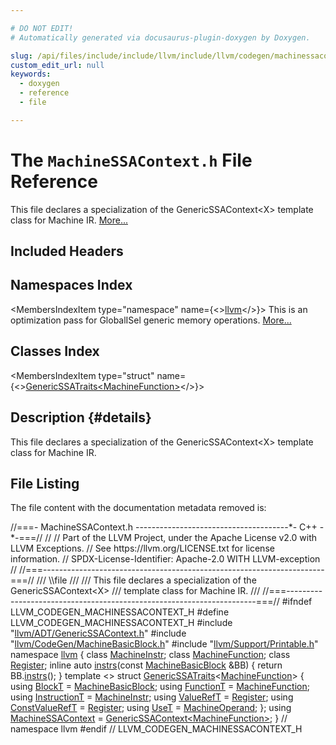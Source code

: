 ```yaml
---

# DO NOT EDIT!
# Automatically generated via docusaurus-plugin-doxygen by Doxygen.

slug: /api/files/include/include/llvm/include/llvm/codegen/machinessacontext-h
custom_edit_url: null
keywords:
  - doxygen
  - reference
  - file

---
```





# The `MachineSSAContext.h` File Reference

<DoxygenPage pluginConfig={pluginConfig}>

This file declares a specialization of the GenericSSAContext&lt;X&gt; template class for Machine IR. <a href="#details">More...</a>

## Included Headers

<IncludesList>
<IncludesListItem
  filePath="llvm/ADT/GenericSSAContext.h"
  permalink="/docs/api/files/include/include/llvm/include/llvm/adt/genericssacontext-h"
  isLocal="true" />
<IncludesListItem
  filePath="llvm/CodeGen/MachineBasicBlock.h"
  permalink="/docs/api/files/include/include/llvm/include/llvm/codegen/machinebasicblock-h"
  isLocal="true" />
<IncludesListItem
  filePath="llvm/Support/Printable.h"
  permalink="/docs/api/files/include/include/llvm/include/llvm/support/printable-h"
  isLocal="true" />
</IncludesList>

## Namespaces Index

<MembersIndex>

<MembersIndexItem
  type="namespace"
  name={<><a href="/docs/api/namespaces/llvm">llvm</a></>}>
This is an optimization pass for GlobalISel generic memory operations. <a href="/docs/api/namespaces/llvm/#details">More...</a>
</MembersIndexItem>

</MembersIndex>

## Classes Index

<MembersIndex>

<MembersIndexItem
  type="struct"
  name={<><a href="/docs/api/structs/llvm/genericssatraits-c2500bb2a5b69b206350ed65636c42b7">GenericSSATraits&lt;MachineFunction&gt;</a></>}>
</MembersIndexItem>

</MembersIndex>

## Description {#details}

This file declares a specialization of the GenericSSAContext&lt;X&gt; template class for Machine IR.

## File Listing

The file content with the documentation metadata removed is:

<ProgramListing>

<Link id="l00001" /><CodeLine lineNumber="1"><Highlight kind="comment">//===- MachineSSAContext.h --------------------------------------&#42;- C++ -&#42;-===//</Highlight><Highlight kind="normal"></Highlight></CodeLine>
<Link id="l00002" /><CodeLine lineNumber="2"><Highlight kind="normal"></Highlight><Highlight kind="comment">//</Highlight><Highlight kind="normal"></Highlight></CodeLine>
<Link id="l00003" /><CodeLine lineNumber="3"><Highlight kind="normal"></Highlight><Highlight kind="comment">// Part of the LLVM Project, under the Apache License v2.0 with LLVM Exceptions.</Highlight><Highlight kind="normal"></Highlight></CodeLine>
<Link id="l00004" /><CodeLine lineNumber="4"><Highlight kind="normal"></Highlight><Highlight kind="comment">// See https://llvm.org/LICENSE.txt for license information.</Highlight><Highlight kind="normal"></Highlight></CodeLine>
<Link id="l00005" /><CodeLine lineNumber="5"><Highlight kind="normal"></Highlight><Highlight kind="comment">// SPDX-License-Identifier: Apache-2.0 WITH LLVM-exception</Highlight><Highlight kind="normal"></Highlight></CodeLine>
<Link id="l00006" /><CodeLine lineNumber="6"><Highlight kind="normal"></Highlight><Highlight kind="comment">//</Highlight><Highlight kind="normal"></Highlight></CodeLine>
<Link id="l00007" /><CodeLine lineNumber="7"><Highlight kind="normal"></Highlight><Highlight kind="comment">//===----------------------------------------------------------------------===//</Highlight><Highlight kind="comment"></Highlight></CodeLine>
<Link id="l00008" /><CodeLine lineNumber="8"><Highlight kind="comment">/// \\file</Highlight></CodeLine>
<Link id="l00009" /><CodeLine lineNumber="9"><Highlight kind="comment">///</Highlight></CodeLine>
<Link id="l00010" /><CodeLine lineNumber="10"><Highlight kind="comment">/// This file declares a specialization of the GenericSSAContext&lt;X&gt;</Highlight></CodeLine>
<Link id="l00011" /><CodeLine lineNumber="11"><Highlight kind="comment">/// template class for Machine IR.</Highlight></CodeLine>
<Link id="l00012" /><CodeLine lineNumber="12"><Highlight kind="comment">///</Highlight><Highlight kind="normal"></Highlight></CodeLine>
<Link id="l00013" /><CodeLine lineNumber="13"><Highlight kind="normal"></Highlight><Highlight kind="comment">//===----------------------------------------------------------------------===//</Highlight><Highlight kind="normal"></Highlight></CodeLine>
<Link id="l00014" /><CodeLine lineNumber="14"><Highlight kind="normal"></Highlight></CodeLine>
<Link id="l00015" /><CodeLine lineNumber="15"><Highlight kind="normal"></Highlight><Highlight kind="preprocessor">#ifndef LLVM&#95;CODEGEN&#95;MACHINESSACONTEXT&#95;H</Highlight><Highlight kind="normal"></Highlight></CodeLine>
<Link id="l00016" /><CodeLine lineNumber="16"><Highlight kind="normal"></Highlight><Highlight kind="preprocessor">#define LLVM&#95;CODEGEN&#95;MACHINESSACONTEXT&#95;H</Highlight><Highlight kind="normal"></Highlight></CodeLine>
<Link id="l00017" /><CodeLine lineNumber="17"><Highlight kind="normal"></Highlight></CodeLine>
<Link id="l00018" /><CodeLine lineNumber="18"><Highlight kind="normal"></Highlight><Highlight kind="preprocessor">#include &quot;<a href="/docs/api/files/include/include/llvm/include/llvm/adt/genericssacontext-h">llvm/ADT/GenericSSAContext.h</a>&quot;</Highlight><Highlight kind="normal"></Highlight></CodeLine>
<Link id="l00019" /><CodeLine lineNumber="19"><Highlight kind="normal"></Highlight><Highlight kind="preprocessor">#include &quot;<a href="/docs/api/files/include/include/llvm/include/llvm/codegen/machinebasicblock-h">llvm/CodeGen/MachineBasicBlock.h</a>&quot;</Highlight><Highlight kind="normal"></Highlight></CodeLine>
<Link id="l00020" /><CodeLine lineNumber="20"><Highlight kind="normal"></Highlight><Highlight kind="preprocessor">#include &quot;<a href="/docs/api/files/include/include/llvm/include/llvm/support/printable-h">llvm/Support/Printable.h</a>&quot;</Highlight><Highlight kind="normal"></Highlight></CodeLine>
<Link id="l00021" /><CodeLine lineNumber="21"><Highlight kind="normal"></Highlight></CodeLine>
<Link id="l00022" /><CodeLine lineNumber="22"><Highlight kind="normal"></Highlight><Highlight kind="keyword">namespace </Highlight><Highlight kind="normal"><a href="/docs/api/namespaces/llvm">llvm</a> &#123;</Highlight></CodeLine>
<Link id="l00023" /><CodeLine lineNumber="23"><Highlight kind="normal"></Highlight><Highlight kind="keyword">class </Highlight><Highlight kind="normal"><a href="/docs/api/classes/llvm/machineinstr">MachineInstr</a>;</Highlight></CodeLine>
<Link id="l00024" /><CodeLine lineNumber="24"><Highlight kind="normal"></Highlight><Highlight kind="keyword">class </Highlight><Highlight kind="normal"><a href="/docs/api/classes/llvm/machinefunction">MachineFunction</a>;</Highlight></CodeLine>
<Link id="l00025" /><CodeLine lineNumber="25"><Highlight kind="normal"></Highlight><Highlight kind="keyword">class </Highlight><Highlight kind="normal"><a href="/docs/api/classes/llvm/register">Register</a>;</Highlight></CodeLine>
<Link id="l00026" /><CodeLine lineNumber="26"><Highlight kind="normal"></Highlight></CodeLine>
<Link id="l00027" /><CodeLine lineNumber="27" lineLink="/docs/api/namespaces/llvm/#acd2fa20a564d31aed52db5cb081bc4d9"><Highlight kind="normal"></Highlight><Highlight kind="keyword">inline</Highlight><Highlight kind="normal"> </Highlight><Highlight kind="keyword">auto</Highlight><Highlight kind="normal"> <a href="/docs/api/namespaces/llvm/#acd2fa20a564d31aed52db5cb081bc4d9">instrs</a>(</Highlight><Highlight kind="keyword">const</Highlight><Highlight kind="normal"> <a href="/docs/api/classes/llvm/machinebasicblock">MachineBasicBlock</a> &amp;BB) &#123; </Highlight><Highlight kind="keywordflow">return</Highlight><Highlight kind="normal"> BB.<a href="/docs/api/classes/llvm/machinebasicblock/#a40bf8f9579717d3f9be7640f1c6d678b">instrs</a>(); &#125;</Highlight></CodeLine>
<Link id="l00028" /><CodeLine lineNumber="28"><Highlight kind="normal"></Highlight></CodeLine>
<Link id="l00029" /><CodeLine lineNumber="29" lineLink="/docs/api/structs/llvm/genericssatraits-c2500bb2a5b69b206350ed65636c42b7"><Highlight kind="normal"></Highlight><Highlight kind="keyword">template</Highlight><Highlight kind="normal"> &lt;&gt; </Highlight><Highlight kind="keyword">struct </Highlight><Highlight kind="normal"><a href="/docs/api/structs/llvm/genericssatraits">GenericSSATraits</a>&lt;<a href="/docs/api/classes/llvm/machinefunction">MachineFunction</a>&gt; &#123;</Highlight></CodeLine>
<Link id="l00030" /><CodeLine lineNumber="30" lineLink="/docs/api/structs/llvm/genericssatraits-c2500bb2a5b69b206350ed65636c42b7/#aaf1ff520209543ac868906171cc03d0a"><Highlight kind="normal">  </Highlight><Highlight kind="keyword">using </Highlight><Highlight kind="normal"><a href="/docs/api/structs/llvm/genericssatraits-c2500bb2a5b69b206350ed65636c42b7/#aaf1ff520209543ac868906171cc03d0a">BlockT</a> = <a href="/docs/api/classes/llvm/machinebasicblock">MachineBasicBlock</a>;</Highlight></CodeLine>
<Link id="l00031" /><CodeLine lineNumber="31" lineLink="/docs/api/structs/llvm/genericssatraits-c2500bb2a5b69b206350ed65636c42b7/#a23035d8aecec2893bf06bce1d3b0599c"><Highlight kind="normal">  </Highlight><Highlight kind="keyword">using </Highlight><Highlight kind="normal"><a href="/docs/api/structs/llvm/genericssatraits-c2500bb2a5b69b206350ed65636c42b7/#a23035d8aecec2893bf06bce1d3b0599c">FunctionT</a> = <a href="/docs/api/classes/llvm/machinefunction">MachineFunction</a>;</Highlight></CodeLine>
<Link id="l00032" /><CodeLine lineNumber="32" lineLink="/docs/api/structs/llvm/genericssatraits-c2500bb2a5b69b206350ed65636c42b7/#ac0a192cf08e753a9cfa869f064c02cf1"><Highlight kind="normal">  </Highlight><Highlight kind="keyword">using </Highlight><Highlight kind="normal"><a href="/docs/api/structs/llvm/genericssatraits-c2500bb2a5b69b206350ed65636c42b7/#ac0a192cf08e753a9cfa869f064c02cf1">InstructionT</a> = <a href="/docs/api/classes/llvm/machineinstr">MachineInstr</a>;</Highlight></CodeLine>
<Link id="l00033" /><CodeLine lineNumber="33" lineLink="/docs/api/structs/llvm/genericssatraits-c2500bb2a5b69b206350ed65636c42b7/#a6e98785865fb28f7787f81e9a9953ce5"><Highlight kind="normal">  </Highlight><Highlight kind="keyword">using </Highlight><Highlight kind="normal"><a href="/docs/api/structs/llvm/genericssatraits-c2500bb2a5b69b206350ed65636c42b7/#a6e98785865fb28f7787f81e9a9953ce5">ValueRefT</a> = <a href="/docs/api/classes/llvm/register">Register</a>;</Highlight></CodeLine>
<Link id="l00034" /><CodeLine lineNumber="34" lineLink="/docs/api/structs/llvm/genericssatraits-c2500bb2a5b69b206350ed65636c42b7/#a1361d6703e21107b6a620d1f7bc309fa"><Highlight kind="normal">  </Highlight><Highlight kind="keyword">using </Highlight><Highlight kind="normal"><a href="/docs/api/structs/llvm/genericssatraits-c2500bb2a5b69b206350ed65636c42b7/#a1361d6703e21107b6a620d1f7bc309fa">ConstValueRefT</a> = <a href="/docs/api/classes/llvm/register">Register</a>;</Highlight></CodeLine>
<Link id="l00035" /><CodeLine lineNumber="35" lineLink="/docs/api/structs/llvm/genericssatraits-c2500bb2a5b69b206350ed65636c42b7/#afd987d777e6b64325fe39d12e549d77c"><Highlight kind="normal">  </Highlight><Highlight kind="keyword">using </Highlight><Highlight kind="normal"><a href="/docs/api/structs/llvm/genericssatraits-c2500bb2a5b69b206350ed65636c42b7/#afd987d777e6b64325fe39d12e549d77c">UseT</a> = <a href="/docs/api/classes/llvm/machineoperand">MachineOperand</a>;</Highlight></CodeLine>
<Link id="l00036" /><CodeLine lineNumber="36"><Highlight kind="normal">&#125;;</Highlight></CodeLine>
<Link id="l00037" /><CodeLine lineNumber="37"><Highlight kind="normal"></Highlight></CodeLine>
<Link id="l00038" /><CodeLine lineNumber="38" lineLink="/docs/api/namespaces/llvm/#aa3536619df7a274f768c8692da492be1"><Highlight kind="normal"></Highlight><Highlight kind="keyword">using </Highlight><Highlight kind="normal"><a href="/docs/api/namespaces/llvm/#aa3536619df7a274f768c8692da492be1">MachineSSAContext</a> = <a href="/docs/api/classes/llvm/genericssacontext">GenericSSAContext&lt;MachineFunction&gt;</a>;</Highlight></CodeLine>
<Link id="l00039" /><CodeLine lineNumber="39"><Highlight kind="normal">&#125; </Highlight><Highlight kind="comment">// namespace llvm</Highlight><Highlight kind="normal"></Highlight></CodeLine>
<Link id="l00040" /><CodeLine lineNumber="40"><Highlight kind="normal"></Highlight></CodeLine>
<Link id="l00041" /><CodeLine lineNumber="41"><Highlight kind="normal"></Highlight><Highlight kind="preprocessor">#endif </Highlight><Highlight kind="comment">// LLVM&#95;CODEGEN&#95;MACHINESSACONTEXT&#95;H</Highlight><Highlight kind="normal"></Highlight></CodeLine>

</ProgramListing>

</DoxygenPage>
